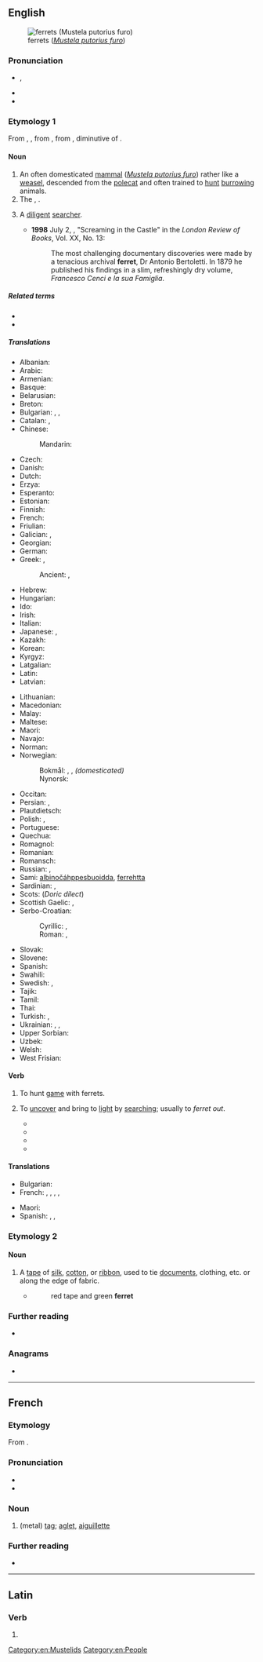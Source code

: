 ==English==
[[File:Ilder.jpg|thumb|ferrets (''[[Mustela putorius furo]]'')]]

===Pronunciation===
* {{enPR|fĕr'ət}}, {{IPA|en|/ˈfɛɹɪt/}}
* {{audio|en|en-us-ferret.ogg|Audio (US)}}
* {{rhymes|en|ɛɹɪt}}

===Etymology 1===
{{root|en|ine-pro|*bʰer-}}
From {{inh|en|enm|furet}}, {{m|enm|ferret}}, from {{der|en|fro|furet}}, from {{der|en|VL.|*furittum||weasel, ferret}}, diminutive of {{der|en|la|fūr||thief}}.

====Noun====
{{en-noun}}

# An often domesticated [[mammal]] (''[[Mustela putorius furo]]'') rather like a [[weasel]], descended from the [[polecat]] and often trained to [[hunt]] [[burrow]]ing animals.
# The {{vern|black-footed ferret}}, {{taxlink|Mustela nigripes|species|ver=161101}}.
# {{lb|en|figurative}} A [[diligent]] [[searcher]].
#* '''1998''' July 2, {{w|Charles Nicholl}}, "Screaming in the Castle" in the ''London Review of Books'', Vol. XX, No. 13:
#*: The most challenging documentary discoveries were made by a tenacious archival '''ferret''', Dr Antonio Bertoletti. In 1879 he published his findings in a slim, refreshingly dry volume, ''Francesco Cenci e la sua Famiglia''.

=====Related terms=====
* {{l|en|ferret-badger}}
* {{l|en|furtive}}

=====Translations=====
{{trans-top|the mammal ''Mustela putorius furo''}}
* Albanian: {{t+|sq|qelbës|m}}
* Arabic: {{t|ar|اِبْنُ مِقْرَض|m}}
* Armenian: {{t+|hy|ժանտաքիս}}
* Basque: {{t|eu|hudo}}
* Belarusian: {{t|be|тхор|m|sc=Cyrl}}
* Breton: {{t+|br|fured}}
* Bulgarian: {{t+|bg|пор|m|sc=Cyrl}}, {{t|bg|фре́тка|f}}, {{t|bg|дома́шен пор|m}}
* Catalan: {{t+|ca|furó}}, {{t+|ca|fura}}
* Chinese:
*: Mandarin: {{t+|cmn|雪貂|tr=xuědiāo|sc=Hani}}
* Czech: {{t+|cs|fretka|f}}
* Danish: {{t|da|fritte|c}}
* Dutch: {{t+|nl|fret|m}}
* Erzya: {{t|myv|пача}}
* Esperanto: {{t+|eo|furo}}
* Estonian: {{t|et|tuhkur}}
* Finnish: {{t+|fi|fretti}}
* French: {{t+|fr|furet|m}}
* Friulian: {{t|fur|pudîs blanc}}
* Galician: {{t+|gl|furón}}, {{t+|gl|tourón}}
* Georgian: {{t|ka|ქრცვინი}}
* German: {{t+|de|Frettchen|n}}
* Greek: {{t+|el|κουνάβι|n}}, {{t+|el|νυφίτσα|f}}
*: Ancient: {{t|grc|γαλέη|f}}, {{t|grc|γαλῆ|f}}
* Hebrew: {{t|he|חָמוֹס|m|tr=khamós|sc=Hebr}}
* Hungarian: {{t+|hu|vadászgörény}}
* Ido: {{t+|io|fureto}}
* Irish: {{t|ga|firéad|m}}
* Italian: {{t+|it|furetto|m}}
* Japanese: {{t+|ja|フェレット|tr=feretto|sc=Jpan}}, {{t+|ja|白鼬|tr=しろいたち, shiroitachi}}
* Kazakh: {{t|kk|күзен}}
* Korean: {{t|ko|페럿}}
* Kyrgyz: {{t|ky|күзөн}}
* Latgalian: {{t|ltg|saskys}}
* Latin: {{t|la|viverra|f}}
* Latvian: {{t|lv|sesks|m}}
{{trans-mid}}
* Lithuanian: {{t+|lt|šeškas|m}}
* Macedonian: {{t|mk|ласица|f}} <!-- weasel ?-->
* Malay: {{t|ms|feret}}
* Maltese: {{t|mt|nemes}}
* Maori: {{t|mi|tori hura}}
* Navajo: {{t|nv|dlǫ́ʼii}}
* Norman: {{t|nrf|futhet|m}}
* Norwegian:
*: Bokmål: {{t|nb|ilder|m}}, {{t|no|frett}}, ''(domesticated)''
*: Nynorsk: {{t|nn|ilder|m}}
* Occitan: {{t+|oc|fura}}
* Persian: {{t+|fa|راسو|tr=râsu}}, {{t+check|fa|قاقم|tr=qâqom}} <!--ermine or stoat, not ferret? -->
* Plautdietsch: {{t|pdt|Elkj|f}}
* Polish: {{t+|pl|fretka|f}}, {{t+|pl|tchórz|m}}
* Portuguese: {{t+|pt|furão|m}}
* Quechua: {{t|qu|manqu}}
* Romagnol: {{t|rgn|furèt|m}}
* Romanian: {{t+|ro|nevăstuică|f}}
* Romansch: {{t|rm|furet}}
* Russian: {{t+|ru|хорёк|m}}, {{t+|ru|хорь|m}}
* Sami: [[albinočáhppesbuoidda]], [[ferrehtta]]
* Sardinian: {{t|sc|furittu}}, {{t|sc|fughittu}}
* Scots: {{t|sco|futret}} (''Doric dilect'')
* Scottish Gaelic: {{t|gd|neas|f}}, {{t|gd|fearaid|f}}
* Serbo-Croatian:
*: Cyrillic: {{t|sh|твор|m}}, {{t|sh|вретна|f}}
*: Roman: {{t+|sh|tvor|m}}, {{t+|sh|vretna|f}}
* Slovak: {{t|sk|fretka|f}}
* Slovene: {{t+|sl|dihur|m}}
* Spanish: {{t+|es|hurón|m}}
* Swahili: {{t|sw|fereti}}
* Swedish: {{t|sv|tamiller}}, {{t+|sv|iller|c}}
* Tajik: {{t+|tg|хаз|sc=Cyrl}}
* Tamil: {{t|ta|மரநாய் வகை|sc=Taml}}
* Thai: {{t|th|เฟร์ริต}}
* Turkish: {{t+|tr|yaban}}, {{t|tr|dağ gelinciği}}
* Ukrainian: {{t+|uk|тхір|m}}, {{t|uk|фре́тка|f}}, {{t|uk|дома́шній тхір|m}}
* Upper Sorbian: {{t+|hsb|łasyčka}}
* Uzbek: {{t+|uz|sassiqkuzan}}
* Welsh: {{t|cy|ffured}}
* West Frisian: {{t|fy|fret}}
{{trans-bottom}}

====Verb====
{{en-verb}}

# To hunt [[game]] with ferrets.
# {{lb|en|by extension|ambitransitive}} To [[uncover]] and bring to [[light]] by [[searching]]; usually to ''ferret out''.
#* {{RQ:Shakespeare Henry 5|act=IV|scene=iv|passage=Master Fer! I'll fer him, and firk him, and '''ferret''' him.}}
#* {{quote-book|en|year=1859|author=Charles Dickens|title=A Tale of Two Cities| passage=I confess that we were so unpopular with the outrageous mob, that I only got away from England at the risk of being ducked to death, and that Cly was so '''ferreted''' up and down, that he never would have got away at all but for that sham.}}
#* {{quote-book|en|year=1842|author=Edgar Alan Poe|title=The Mistery of Marie Roget| passage=He had been piqued by the failure of all his endeavors to '''ferret''' out the assassins.}}
#* {{quote-book|en|year=1922|author={{w|Virginia Woolf}}|title={{w|Jacob's Room}}|chapter=1|passage=She '''ferreted''' in her bag; then held it up mouth downwards; then fumbled in her lap, all so vigorously that Charles Steele in the Panama hat suspended his paint-brush.}}

====Translations====
{{trans-top|to bring to light by searching}}
* Bulgarian: {{t+|bg|тършувам}}
* French: {{t+|fr|fureter}}, {{t+|fr|fouiner}}, {{t+|fr|débusquer}}, {{t+|fr|découvrir}}, {{t+|fr|dénicher}}
{{trans-mid}}
* Maori: {{t|mi|paraketu}}
* Spanish: {{t+|es|buscar}}, {{t+|es|rebuscar}}, {{t+|es|fisgonear}}
{{trans-bottom}}

===Etymology 2===
{{bor|en|it|fioretto}}

====Noun====
{{en-noun|?}}

# {{lb|en|dated}} A [[tape]] of [[silk]], [[cotton]], or [[ribbon]], used to tie [[document]]s, clothing, etc. or along the edge of fabric.
#* {{RQ:Dickens Bleak House}}
#*: red tape and green '''ferret'''

===Further reading===
* {{pedia}}

===Anagrams===
* {{anagrams|en|a=eefrrt|refret}}

[[Category:en:Mustelids]]
[[Category:en:People]]

----

==French==

===Etymology===
From {{suffix|fr|fer|et}}.

===Pronunciation===
* {{fr-IPA}}
* {{audio|fr|LL-Q150 (fra)-LoquaxFR-ferret.wav|Audio}}

===Noun===
{{fr-noun|m}}

# (metal) [[tag]]; [[aglet]], [[aiguillette]]

===Further reading===
* {{R:TLFi}}

----

==Latin==

===Verb===
{{la-verb-form|ferret}}

# {{inflection of|la|ferō||3|s|impf|actv|subj}}